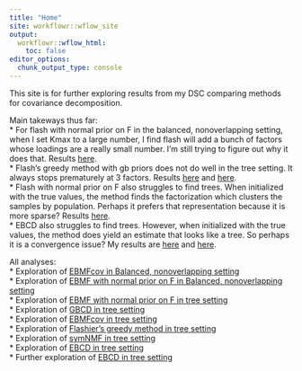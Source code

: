 ```yaml
---
title: "Home"
site: workflowr::wflow_site
output:
  workflowr::wflow_html:
    toc: false
editor_options:
  chunk_output_type: console
---
```


This site is for further exploring results from my DSC comparing methods for covariance decomposition.  
  
Main takeways thus far:  
* For flash with normal prior on F in the balanced, nonoverlapping setting, when I set Kmax to a large number, I find flash will add a bunch of factors whose loadings are a really small number. I'm still trying to figure out why it does that. Results [here](balanced_nonoverlapping_flash_normalf.html).  
* Flash's greedy method with gb priors does not do well in the tree setting. It always stops prematurely at 3 factors. Results [here](tree_ebmfcov_diag.html) and [here](tree_ebmfcov_greedy.html).  
* Flash with normal prior on F also struggles to find trees. When initialized with the true values, the method finds the factorization which clusters the samples by population. Perhaps it prefers that representation because it is more sparse? Results [here](tree_flash_normalf.html).  
* EBCD also struggles to find trees. However, when initialized with the true values, the method does yield an estimate that looks like a tree. So perhaps it is a convergence issue? My results are [here](tree_ebcd.html) and [here](tree_ebcd_part2.html).  

All analyses:    
* Exploration of [EBMFcov in Balanced, nonoverlapping setting](balanced_nonoverlapping_ebmfcov_diag.html)  
* Exploration of [EBMF with normal prior on F in Balanced, nonoverlapping setting](balanced_nonoverlapping_flash_normalf.html)  
* Exploration of [EBMF with normal prior on F in tree setting](tree_flash_normalf.html)  
* Exploration of [GBCD in tree setting](tree_gbcd.html)  
* Exploration of [EBMFcov in tree setting](tree_ebmfcov_diag.html)  
* Exploration of [Flashier's greedy method in tree setting](tree_ebmfcov_greedy.html)  
* Exploration of [symNMF in tree setting](tree_symnmf.html)  
* Exploration of [EBCD in tree setting](tree_ebcd.html)  
* Further exploration of [EBCD in tree setting](tree_ebcd_part2.html) 